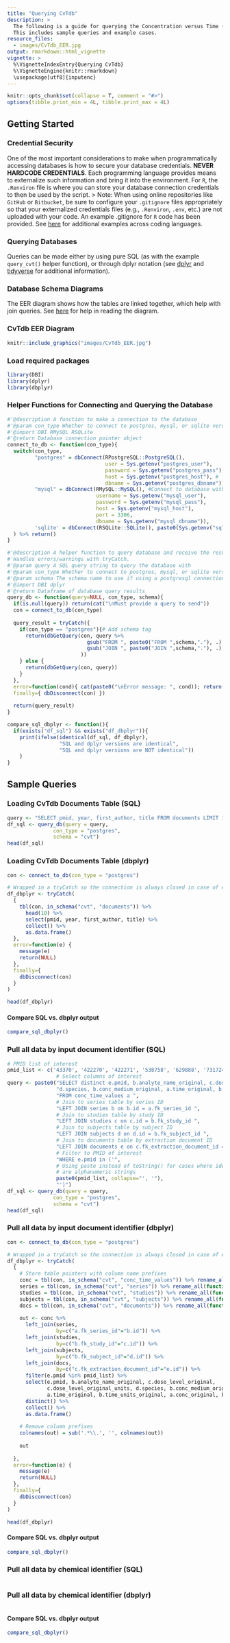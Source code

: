 ```yaml
---
title: "Querying CvTdb"
description: >
  The following is a guide for querying the Concentration versus Time (CvT) database.
  This includes sample queries and example cases.
resource_files:
  - images/CvTdb_EER.jpg
output: rmarkdown::html_vignette
vignette: >
  %\VignetteIndexEntry{Querying CvTdb}
  %\VignetteEngine{knitr::rmarkdown}
  \usepackage[utf8]{inputenc}
---
```


```r
knitr::opts_chunk$set(collapse = T, comment = "#>")
options(tibble.print_min = 4L, tibble.print_max = 4L)
```

## Getting Started
### Credential Security
One of the most important considerations to make when programmatically accessing databases is how to secure your database credentials. **NEVER HARDCODE CREDENTIALS**. Each programming language provides means to externalize such information and bring it into the environment. For `R`, the `.Renviron` file is where you can store your database connection credentials to then be used by the script.
> Note: When using online repositories like `GitHub` or `Bitbucket`, be sure to configure your `.gitignore` files appropriately so that your externalized credentials files (e.g., `.Renviron`, `.env`, etc.) are not uploaded with your code. An example .gitignore for `R` code has been provided. See [here](https://github.com/github/gitignore) for additional examples across coding languages.

### Querying Databases
Queries can be made either by using pure SQL (as with the example `query_cvt()` helper function), or through dplyr notation (see [dplyr]( https://db.rstudio.com/r-packages/dplyr/) and [tidyverse](https://dbplyr.tidyverse.org/) for additional information).

### Database Schema Diagrams
The EER diagram shows how the tables are linked together, which help with join queries.
See [here](https://www.lucidchart.com/pages/ER-diagram-symbols-and-meaning) for help in reading the diagram.

### CvTdb EER Diagram
```r
knitr::include_graphics("images/CvTdb_EER.jpg")
```

### Load required packages
```r
library(DBI)
library(dplyr)
library(dbplyr)
```

### Helper Functions for Connecting and Querying the Database
```r
#'@description A function to make a connection to the database
#'@param con_type Whether to connect to postgres, mysql, or sqlite version
#'@import DBI RMySQL RSQLite
#'@return Database connection pointer object
connect_to_db <- function(con_type){
  switch(con_type,
         "postgres" = dbConnect(RPostgreSQL::PostgreSQL(), 
                                user = Sys.getenv("postgres_user"), 
                                password = Sys.getenv("postgres_pass"), #
                                host = Sys.getenv("postgres_host"), #
                                dbname = Sys.getenv("postgres_dbname")),
         "mysql" = dbConnect(RMySQL::MySQL(), #Connect to database with .Renviron parameters
                             username = Sys.getenv("mysql_user"), 
                             password = Sys.getenv("mysql_pass"),
                             host = Sys.getenv("mysql_host"), 
                             port = 3306,
                             dbname = Sys.getenv("mysql_dbname")),
         'sqlite' = dbConnect(RSQLite::SQLite(), paste0(Sys.getenv("sqlite_dbname"), ".sqlite"))
  ) %>% return()
}

#'@description A helper function to query database and receive the results. 
#'Handles errors/warnings with tryCatch.
#'@param query A SQL query string to query the database with
#'@param con_type Whether to connect to postgres, mysql, or sqlite version
#'@param schema The schema name to use if using a postgresql connection
#'@import DBI dplyr
#'@return Dataframe of database query results
query_db <- function(query=NULL, con_type, schema){
  if(is.null(query)) return(cat("\nMust provide a query to send"))
  con = connect_to_db(con_type)
  
  query_result = tryCatch({
    if(con_type == "postgres"){# Add schema tag
      return(dbGetQuery(con, query %>% 
                          gsub("FROM ", paste0("FROM ",schema,"."), .) %>%
                          gsub("JOIN ", paste0("JOIN ",schema,"."), .)
                        ))
    } else {
      return(dbGetQuery(con, query))
    }
  },
  error=function(cond){ cat(paste0("\nError message: ", cond)); return(NULL) },
  finally={ dbDisconnect(con) })
  
  return(query_result)
}

compare_sql_dbplyr <- function(){
  if(exists("df_sql") && exists("df_dbplyr")){
    print(ifelse(identical(df_sql, df_dbplyr), 
                 "SQL and dplyr versions are identical", 
                 "SQL and dplyr versions are NOT identical"))
    }
}
```


## Sample Queries

### Loading CvTdb Documents Table (SQL)
```r
query <- "SELECT pmid, year, first_author, title FROM documents LIMIT 10"
df_sql <- query_db(query = query, 
               con_type = "postgres", 
               schema = "cvt")
head(df_sql)
```

### Loading CvTdb Documents Table (dbplyr)
```r

con <- connect_to_db(con_type = "postgres")

# Wrapped in a tryCatch so the connection is always closed in case of error
df_dbplyr <- tryCatch(
  {
    tbl(con, in_schema("cvt", "documents")) %>%
      head(10) %>%
      select(pmid, year, first_author, title) %>%
      collect() %>%
      as.data.frame()
  },
  error=function(e) {
    message(e)
    return(NULL)
  },
  finally={
    dbDisconnect(con)
  }
)

head(df_dbplyr)
```

#### Compare SQL vs. dbplyr output
```r
compare_sql_dbplyr()
```

### Pull all data by input document identifier (SQL)
```r
# PMID list of interest
pmid_list <- c('43370', '422270', '422271', '538758', '629888', '731724', '734422', '843463', '843464', '926203')
                # Select columns of interest
query <- paste0("SELECT distinct e.pmid, b.analyte_name_original, c.dose_level_original, c.dose_level_original_units, ",
                "d.species, b.conc_medium_original, a.time_original, b.time_units_original, a.conc_original, b.conc_units_original ",
                "FROM conc_time_values a ",
                # Join to series table by series ID
                "LEFT JOIN series b on b.id = a.fk_series_id ",
                # Join to studies table by study ID
                "LEFT JOIN studies c on c.id = b.fk_study_id ",
                # Join to subjects table by subject ID
                "LEFT JOIN subjects d on d.id = b.fk_subject_id ",
                # Join to documents table by extraction document ID
                "LEFT JOIN documents e on c.fk_extraction_document_id = e.id ",
                # Filter to PMID of interest
                "WHERE e.pmid in ('",
                # Using paste instead of toString() for cases where identifiers
                # are alphanumeric strings
                paste0(pmid_list, collapse="', '"),
                "')")
df_sql <- query_db(query = query, 
               con_type = "postgres", 
               schema = "cvt")
head(df_sql)
```

### Pull all data by input document identifier (dbplyr)
```r
con <- connect_to_db(con_type = "postgres")

# Wrapped in a tryCatch so the connection is always closed in case of error
df_dbplyr <- tryCatch(
  {
    # Store table pointers with column name prefixes
    conc = tbl(con, in_schema("cvt", "conc_time_values")) %>% rename_all(function(x) paste0("a.", x))
    series = tbl(con, in_schema("cvt", "series")) %>% rename_all(function(x) paste0("b.", x))
    studies = tbl(con, in_schema("cvt", "studies")) %>% rename_all(function(x) paste0("c.", x))
    subjects = tbl(con, in_schema("cvt", "subjects")) %>% rename_all(function(x) paste0("d.", x))
    docs = tbl(con, in_schema("cvt", "documents")) %>% rename_all(function(x) paste0("e.", x))
    
    out <- conc %>%
      left_join(series, 
                by=c("a.fk_series_id"="b.id")) %>%
      left_join(studies, 
                by=c("b.fk_study_id"="c.id")) %>%
      left_join(subjects, 
                by=c("b.fk_subject_id"="d.id")) %>%
      left_join(docs, 
                by=c("c.fk_extraction_document_id"="e.id")) %>%
      filter(e.pmid %in% pmid_list) %>%
      select(e.pmid, b.analyte_name_original, c.dose_level_original, 
             c.dose_level_original_units, d.species, b.conc_medium_original, 
             a.time_original, b.time_units_original, a.conc_original, b.conc_units_original) %>%
      distinct() %>%
      collect() %>%
      as.data.frame()
    
    # Remove column prefixes
    colnames(out) = sub('.*\\.', '', colnames(out))
    
    out
  
  },
  error=function(e) {
    message(e)
    return(NULL)
  },
  finally={
    dbDisconnect(con)
  }
)

head(df_dbplyr)
```


#### Compare SQL vs. dbplyr output
```r
compare_sql_dbplyr()
```

### Pull all data by chemical identifier (SQL)
```r

```

### Pull all data by chemical identifier (dbplyr)
```r

```

#### Compare SQL vs. dbplyr output
```r
compare_sql_dbplyr()
```